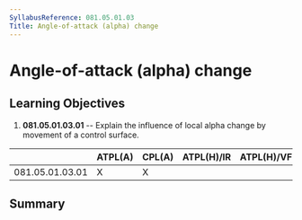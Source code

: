 ```yaml
---
SyllabusReference: 081.05.01.03
Title: Angle-of-attack (alpha) change
---
```


# Angle-of-attack (alpha) change

## Learning Objectives

1.  **081.05.01.03.01** -- Explain the influence of local alpha change by
    movement of a control surface.

|                 | ATPL(A) | CPL(A) | ATPL(H)/IR | ATPL(H)/VFR | CPL(H) | IR  | CBIR(A) |
| --------------- | ------- | ------ | ---------- | ----------- | ------ | --- | ------- |
| 081.05.01.03.01 | X       | X      |            |             |        |     |         |

## Summary

